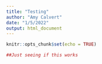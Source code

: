 ```yaml
---
title: "Testing"
author: "Amy Calvert"
date: "1/5/2022"
output: html_document
---
```


```r
knitr::opts_chunk$set(echo = TRUE)
```

```r
##Just seeing if this works

```